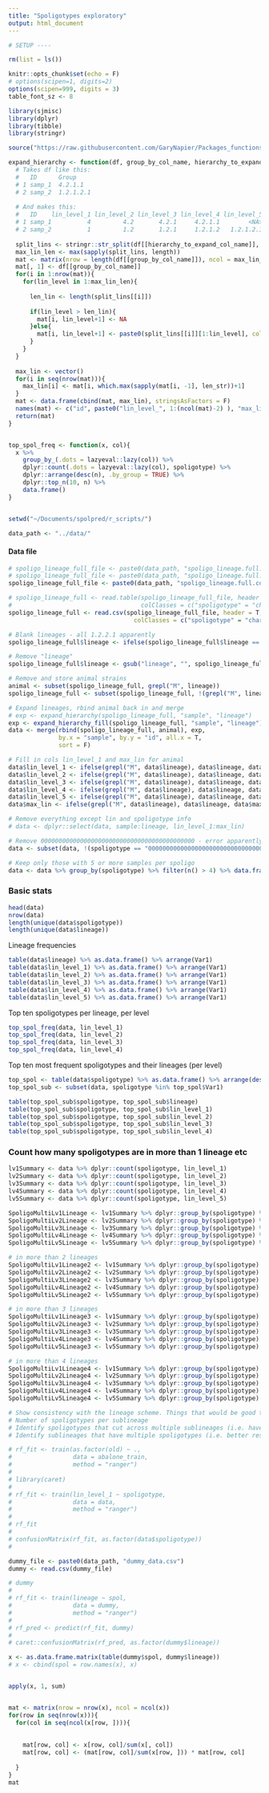 ```yaml
---
title: "Spoligotypes exploratory"
output: html_document
---
```


```r

# SETUP ----

rm(list = ls())

knitr::opts_chunk$set(echo = F)
# options(scipen=1, digits=2)
options(scipen=999, digits = 3)
table_font_sz <- 8

```

```r

library(sjmisc)
library(dplyr)
library(tibble)
library(stringr)

```

```r

source("https://raw.githubusercontent.com/GaryNapier/Packages_functions/master/Functions.R")

expand_hierarchy <- function(df, group_by_col_name, hierarchy_to_expand_col_name){
  # Takes df like this:
  #   ID      Group
  # 1 samp_1  4.2.1.1
  # 2 samp_2  1.2.1.2.1
  
  # And makes this:
  #   ID    lin_level_1 lin_level_2 lin_level_3 lin_level_4 lin_level_5   max_lin
  # 1 samp_1          4         4.2       4.2.1     4.2.1.1        <NA>   4.2.1.1
  # 2 samp_2          1         1.2       1.2.1     1.2.1.2   1.2.1.2.1 1.2.1.2.1
  
  split_lins <- stringr::str_split(df[[hierarchy_to_expand_col_name]], "\\.")
  max_lin_len <- max(sapply(split_lins, length))
  mat <- matrix(nrow = length(df[[group_by_col_name]]), ncol = max_lin_len+1)
  mat[, 1] <- df[[group_by_col_name]]
  for(i in 1:nrow(mat)){
    for(lin_level in 1:max_lin_len){
      
      len_lin <- length(split_lins[[i]])
      
      if(lin_level > len_lin){
        mat[i, lin_level+1] <- NA
      }else{
        mat[i, lin_level+1] <- paste0(split_lins[[i]][1:lin_level], collapse = ".")
      }
    }
  }
  
  max_lin <- vector()
  for(i in seq(nrow(mat))){
    max_lin[i] <- mat[i, which.max(sapply(mat[i, -1], len_str))+1]
  }
  mat <- data.frame(cbind(mat, max_lin), stringsAsFactors = F)
  names(mat) <- c("id", paste0("lin_level_", 1:(ncol(mat)-2) ), "max_lin")
  return(mat)
}


top_spol_freq <- function(x, col){
  x %>% 
    group_by_(.dots = lazyeval::lazy(col)) %>% 
    dplyr::count(.dots = lazyeval::lazy(col), spoligotype) %>% 
    dplyr::arrange(desc(n), .by_group = TRUE) %>%
    dplyr::top_n(10, n) %>% 
    data.frame()
}


```


```r


```

```r

setwd("~/Documents/spolpred/r_scripts/")

data_path <- "../data/"

```

#### Data file
```r

# spoligo_lineage_full_file <- paste0(data_path, "spoligo_lineage.full.txt")
# spoligo_lineage_full_file <- paste0(data_path, "spoligo_lineage.full.txt")
spoligo_lineage_full_file <- paste0(data_path, "spoligo_lineage.full.correct_samps.csv")

```

```r

# spoligo_lineage_full <- read.table(spoligo_lineage_full_file, header = T, sep = "\t", 
#                                    colClasses = c("spoligotype" = "character"))
spoligo_lineage_full <- read.csv(spoligo_lineage_full_file, header = T, 
                                   colClasses = c("spoligotype" = "character"))

```

```r

# Blank lineages - all 1.2.2.1 apparently
spoligo_lineage_full$lineage <- ifelse(spoligo_lineage_full$lineage == "", "1.2.2.1", spoligo_lineage_full$lineage)

# Remove "lineage"
spoligo_lineage_full$lineage <- gsub("lineage", "", spoligo_lineage_full$lineage)

# Remove and store animal strains
animal <- subset(spoligo_lineage_full, grepl("M", lineage))
spoligo_lineage_full <- subset(spoligo_lineage_full, !(grepl("M", lineage)))

# Expand lineages, rbind animal back in and merge
# exp <- expand_hierarchy(spoligo_lineage_full, "sample", "lineage")
exp <- expand_hierarchy_fill(spoligo_lineage_full, "sample", "lineage")
data <- merge(rbind(spoligo_lineage_full, animal), exp,
              by.x = "sample", by.y = "id", all.x = T, 
              sort = F)

# Fill in cols lin_level_1 and max_lin for animal
data$lin_level_1 <- ifelse(grepl("M", data$lineage), data$lineage, data$lin_level_1)
data$lin_level_2 <- ifelse(grepl("M", data$lineage), data$lineage, data$lin_level_2)
data$lin_level_3 <- ifelse(grepl("M", data$lineage), data$lineage, data$lin_level_3)
data$lin_level_4 <- ifelse(grepl("M", data$lineage), data$lineage, data$lin_level_4)
data$lin_level_5 <- ifelse(grepl("M", data$lineage), data$lineage, data$lin_level_5)
data$max_lin <- ifelse(grepl("M", data$lineage), data$lineage, data$max_lin)

# Remove everything except lin and spoligotype info
# data <- dplyr::select(data, sample:lineage, lin_level_1:max_lin)

# Remove 0000000000000000000000000000000000000000000 - error apparently
data <- subset(data, !(spoligotype == "0000000000000000000000000000000000000000000"))

# Keep only those with 5 or more samples per spoligo
data <- data %>% group_by(spoligotype) %>% filter(n() > 4) %>% data.frame()

```

### Basic stats

```r

head(data)
nrow(data)
length(unique(data$spoligotype))
length(unique(data$lineage))

```

Lineage frequencies

```r

table(data$lineage) %>% as.data.frame() %>% arrange(Var1)
table(data$lin_level_1) %>% as.data.frame() %>% arrange(Var1)
table(data$lin_level_2) %>% as.data.frame() %>% arrange(Var1)
table(data$lin_level_3) %>% as.data.frame() %>% arrange(Var1)
table(data$lin_level_4) %>% as.data.frame() %>% arrange(Var1)
table(data$lin_level_5) %>% as.data.frame() %>% arrange(Var1)

```

Top ten spoligotypes per lineage, per level

```r

top_spol_freq(data, lin_level_1)
top_spol_freq(data, lin_level_2)
top_spol_freq(data, lin_level_3)
top_spol_freq(data, lin_level_4)

```

Top ten most frequent spoligotypes and their lineages (per level)

```r

top_spol <- table(data$spoligotype) %>% as.data.frame() %>% arrange(desc(Freq)) %>% top_n(10, Freq)
top_spol_sub <- subset(data, spoligotype %in% top_spol$Var1)

table(top_spol_sub$spoligotype, top_spol_sub$lineage)
table(top_spol_sub$spoligotype, top_spol_sub$lin_level_1)
table(top_spol_sub$spoligotype, top_spol_sub$lin_level_2)
table(top_spol_sub$spoligotype, top_spol_sub$lin_level_3)
table(top_spol_sub$spoligotype, top_spol_sub$lin_level_4)

```

### Count how many spoligotypes are in more than 1 lineage etc

```r

lv1Summary <- data %>% dplyr::count(spoligotype, lin_level_1)
lv2Summary <- data %>% dplyr::count(spoligotype, lin_level_2)
lv3Summary <- data %>% dplyr::count(spoligotype, lin_level_3)
lv4Summary <- data %>% dplyr::count(spoligotype, lin_level_4)
lv5Summary <- data %>% dplyr::count(spoligotype, lin_level_5)

SpoligoMultiLv1Lineage <- lv1Summary %>% dplyr::group_by(spoligotype) %>% filter(n()>1)
SpoligoMultiLv2Lineage <- lv2Summary %>% dplyr::group_by(spoligotype) %>% filter(n()>1)
SpoligoMultiLv3Lineage <- lv3Summary %>% dplyr::group_by(spoligotype) %>% filter(n()>1)
SpoligoMultiLv4Lineage <- lv4Summary %>% dplyr::group_by(spoligotype) %>% filter(n()>1)
SpoligoMultiLv5Lineage <- lv5Summary %>% dplyr::group_by(spoligotype) %>% filter(n()>1)

# in more than 2 lineages
SpoligoMultiLv1Lineage2 <- lv1Summary %>% dplyr::group_by(spoligotype) %>% filter(n()>2)
SpoligoMultiLv2Lineage2 <- lv2Summary %>% dplyr::group_by(spoligotype) %>% filter(n()>2)
SpoligoMultiLv3Lineage2 <- lv3Summary %>% dplyr::group_by(spoligotype) %>% filter(n()>2)
SpoligoMultiLv4Lineage2 <- lv4Summary %>% dplyr::group_by(spoligotype) %>% filter(n()>2)
SpoligoMultiLv5Lineage2 <- lv5Summary %>% dplyr::group_by(spoligotype) %>% filter(n()>2)

# in more than 3 lineages
SpoligoMultiLv1Lineage3 <- lv1Summary %>% dplyr::group_by(spoligotype) %>% filter(n()>3)
SpoligoMultiLv2Lineage3 <- lv2Summary %>% dplyr::group_by(spoligotype) %>% filter(n()>3)
SpoligoMultiLv3Lineage3 <- lv3Summary %>% dplyr::group_by(spoligotype) %>% filter(n()>3)
SpoligoMultiLv4Lineage3 <- lv4Summary %>% dplyr::group_by(spoligotype) %>% filter(n()>3)
SpoligoMultiLv5Lineage3 <- lv5Summary %>% dplyr::group_by(spoligotype) %>% filter(n()>3)

# in more than 4 lineages
SpoligoMultiLv1Lineage4 <- lv1Summary %>% dplyr::group_by(spoligotype) %>% filter(n()>4)
SpoligoMultiLv2Lineage4 <- lv2Summary %>% dplyr::group_by(spoligotype) %>% filter(n()>4)
SpoligoMultiLv3Lineage4 <- lv3Summary %>% dplyr::group_by(spoligotype) %>% filter(n()>4)
SpoligoMultiLv4Lineage4 <- lv4Summary %>% dplyr::group_by(spoligotype) %>% filter(n()>4)
SpoligoMultiLv5Lineage4 <- lv5Summary %>% dplyr::group_by(spoligotype) %>% filter(n()>4)

```

```r

# Show consistency with the lineage scheme. Things that would be good to report are
# Number of spoligotypes per sublineage
# Identify spoligotypes that cut across multiple sublineages (i.e. have poor resulution)
# Identify sublineages that have multiple spoligotypes (i.e. better resolution using spoligotyping)

```

```r


# rf_fit <- train(as.factor(old) ~ ., 
#                 data = abalone_train, 
#                 method = "ranger")
# 
# library(caret)
# 
# rf_fit <- train(lin_level_1 ~ spoligotype, 
#                 data = data, 
#                 method = "ranger")
# 
# rf_fit
# 
# confusionMatrix(rf_fit, as.factor(data$spoligotype))
# 

dummy_file <- paste0(data_path, "dummy_data.csv")
dummy <- read.csv(dummy_file)

# dummy
# 
# rf_fit <- train(lineage ~ spol, 
#                 data = dummy, 
#                 method = "ranger")
# 
# rf_pred <- predict(rf_fit, dummy)
# 
# caret::confusionMatrix(rf_pred, as.factor(dummy$lineage))

x <- as.data.frame.matrix(table(dummy$spol, dummy$lineage))
# x <- cbind(spol = row.names(x), x)


apply(x, 1, sum)


mat <- matrix(nrow = nrow(x), ncol = ncol(x))
for(row in seq(nrow(x))){
  for(col in seq(ncol(x[row, ]))){
    
    
    mat[row, col] <- x[row, col]/sum(x[, col])
    mat[row, col] <- (mat[row, col]/sum(x[row, ])) * mat[row, col]
  
  }
}
mat




```






















